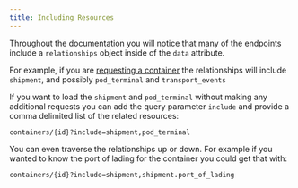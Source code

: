 ```yaml
---
title: Including Resources
---
```

Throughout the documentation you will notice that many of the endpoints include a `relationships` object inside of the `data` attribute.

For example, if you are [requesting a container](https://developers.terminal49.com/docs/api/docs/reference/terminal49/terminal49.v1.json/paths/~1containers~1%7Bid%7D/get) the relationships will include `shipment`, and possibly `pod_terminal` and `transport_events`

If you want to load the `shipment` and `pod_terminal` without making any additional requests you can add the query parameter `include` and provide a comma delimited list of the related resources:
```
containers/{id}?include=shipment,pod_terminal
```
You can even traverse the relationships up or down. For example if you wanted to know the port of lading for the container you could get that with:

```
containers/{id}?include=shipment,shipment.port_of_lading
```

